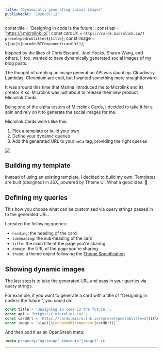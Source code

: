 ```yaml
---
title: 'Dynamically generating social images'
publishedAt: '2020-05-12'
---
```


const title = 'Designing in code is the future.';
const api = 'https://i.microlink.io/';
const cardUrl = `https://cards.microlink.io/?preset=pedro&title=${title}`;
const image = `${api}${encodeURIComponent(cardUrl)}`;

Inspired by the likes of Chris Biscardi, Joel Hooks, Shawn Wang, and others, I, too, wanted to have dynamically generated social images of my blog posts.

The thought of creating an image generation API was daunting. Cloudinary, Lambdas, Chromium are cool, but I wanted something more straightforward.

It was around this time that Marina introduced me to Microlink and its creator Kiko. Microlink was just about to release their new product, Microlink Cards.

Being one of the alpha testers of Microlink Cards, I decided to take it for a spin and rely on it to generate the social images for me.

Microlink Cards works like this:

1. Pick a template or build your own
2. Define your dynamic queries
3. Add the generated URL to your `meta` tag, providing the right queries

<img src={microlink} />

## Building my template

Instead of using an existing template, I decided to build my own. Templates are built (designed) in JSX, powered by Theme UI. What a good idea! 👏

## Defining my queries

This how you choose what can be customised via query strings passed in to the generated URL.

I created the following queries:

- `heading`: the heading of the card
- `subheading`: the sub-heading of the card
- `title`: the main title of the page you're sharing
- `domain`: the URL of the page you're sharing
- `theme`: a theme object following the [Theme Specification](https://theme-ui.com/theme-spec)

## Showing dynamic images

The last step is to take the generated URL and pass in your queries via query strings.

For example, if you want to generate a card with a title of "Designing in code is the future.", you could do:

```jsx
const title = 'Designing in code is the future.';
const api = 'https://i.microlink.io/';
const cardUrl = `https://cards.microlink.io/?preset=pedro&title=${title}`;
const image = `${api}${encodeURIComponent(cardUrl)}`;
```

And then add it as an OpenGraph meta:

```html
<meta property="og:image" content="{image}" />
```

---

<CardPlayground />
